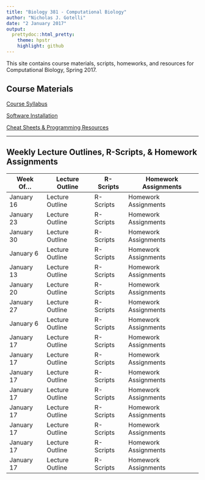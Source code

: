 ---
title: "Biology 381 - Computational Biology"
author: "Nicholas J. Gotelli"
date: "2 January 2017"
output:
  prettydoc::html_pretty:
    theme: hpstr
    highlight: github
---


This site contains course materials, scripts, homeworks, and resources for Computational Biology, Spring 2017.

## Course Materials

[Course Syllabus](CourseMaterials/CourseSyllabus.html)

[Software Installation](CourseMaterials/SoftwareInstallation.html)

[Cheat Sheets & Programming Resources](CheatSheets/CheatSheets.html)

___

## Weekly Lecture Outlines, R-Scripts, & Homework Assignments

Week Of...  | Lecture Outline | R-Scripts  | Homework Assignments
------------- | --------------|----------- | -------------
January 16  | Lecture Outline | R-Scripts  | Homework Assignments
January 23  | Lecture Outline | R-Scripts  | Homework Assignments
January 30  | Lecture Outline | R-Scripts  | Homework Assignments
January 6  | Lecture Outline | R-Scripts  | Homework Assignments
January 13  | Lecture Outline | R-Scripts  | Homework Assignments
January 20  | Lecture Outline | R-Scripts  | Homework Assignments
January 27  | Lecture Outline | R-Scripts  | Homework Assignments
January 6  | Lecture Outline | R-Scripts  | Homework Assignments
January 17  | Lecture Outline | R-Scripts  | Homework Assignments
January 17  | Lecture Outline | R-Scripts  | Homework Assignments
January 17  | Lecture Outline | R-Scripts  | Homework Assignments
January 17  | Lecture Outline | R-Scripts  | Homework Assignments
January 17  | Lecture Outline | R-Scripts  | Homework Assignments
January 17  | Lecture Outline | R-Scripts  | Homework Assignments
January 17  | Lecture Outline | R-Scripts  | Homework Assignments
January 17  | Lecture Outline | R-Scripts  | Homework Assignments
